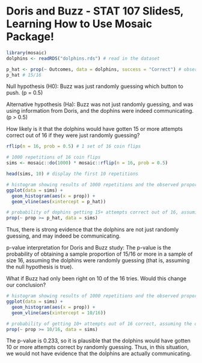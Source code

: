# Doris and Buzz - STAT 107 Slides5, Learning How to Use Mosaic Package!

```r
library(mosaic)
dolphins <- readRDS("dolphins.rds") # read in the dataset

p_hat <- prop(~ Outcomes, data = dolphins, success = "Correct") # observed sample proportion
p_hat # 15/16
```

Null hypothesis (H0): Buzz was just randomly guessing which button to push. (p = 0.5)

Alternative hypothesis (Ha): Buzz was not just randomly guessing, and was using information from Doris, and the dophins were indeed communicating. (p > 0.5)

How likely is it that the dolphins would have gotten 15 or more attempts correct out of 16 if they were just randomly guessing?

```r
rflip(n = 16, prob = 0.5) # 1 set of 16 coin flips

# 1000 repetitions of 16 coin flips
sims <- mosaic::do(1000) * mosaic::rflip(n = 16, prob = 0.5)

head(sims, 10) # display the first 10 repetitions
```

```r
# histogram showing results of 1000 repetitions and the observed proportion
ggplot(data = sims) + 
  geom_histogram(aes(x = prop)) + 
  geom_vline(aes(xintercept = p_hat))

# probability of dophins getting 15+ attempts correct out of 16, assuming they were just randomly guessing is
prop(~ prop >= p_hat, data = sims)
```

Thus, there is strong evidence that the dolphins are not just randomly guessing, and may indeed be communicating. 

p-value interpretation for Doris and Buzz study: The p-value is the probability of obtaining a sample proportion of 15/16 or more in a sample of size 16, assuming the dolphins were randomly guessing (that is, assuming the null hypothesis is true).

What if Buzz had only been right on 10 of the 16 tries. Would this change our conclusion?
```r
# histogram showing results of 1000 repetitions and the observed proportion
ggplot(data = sims) + 
  geom_histogram(aes(x = prop)) + 
  geom_vline(aes(xintercept = 10/16))

# probability of getting 10+ attempts out of 16 correct, assuming the dophins were randomly guessing
prop(~ prop >= 10/16, data = sims)
```

The p-value is 0.233, so it is plausible that the dolphins would have gotten 10 or more attempts correct by randomly guessing. Thus, in this situation, we would not have evidence that the dolphins are actually communicating. 